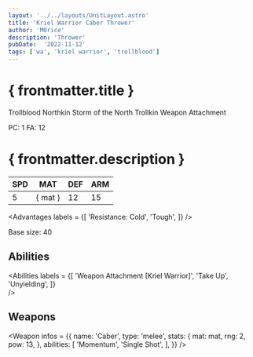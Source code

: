 ```yaml
---
layout: '../../layouts/UnitLayout.astro'
title: 'Kriel Warrior Caber Thrower'
author: 'M0rice'
description: 'Thrower'
pubDate:  '2022-11-12'
tags: ['wa', 'kriel warrior', 'trollblood']
---
```



# { frontmatter.title }
Trollblood Northkin Storm of the North Trollkin Weapon Attachment

PC: 1
FA: 12

# { frontmatter.description }
| SPD | MAT     | DEF | ARM |
|-----|---------|-----|-----|
| 5   | { mat } | 12  | 15  |

<Advantages
    labels = {[
        'Resistance: Cold',
        'Tough',
    ]}
/>

Base size: 40

## Abilities
<Abilities
    labels = {[
        'Weapon Attachment [Kriel Warrior]',
        'Take Up',
        'Unyielding',
    ]}    
/>

## Weapons
<Weapon
    infos = {{
        name: 'Caber',
        type: 'melee',
        stats: {
            mat: mat,
            rng: 2,
            pow: 13,
        },
        abilities: [
            'Momentum',
            'Single Shot',
        ],
    }}
/>